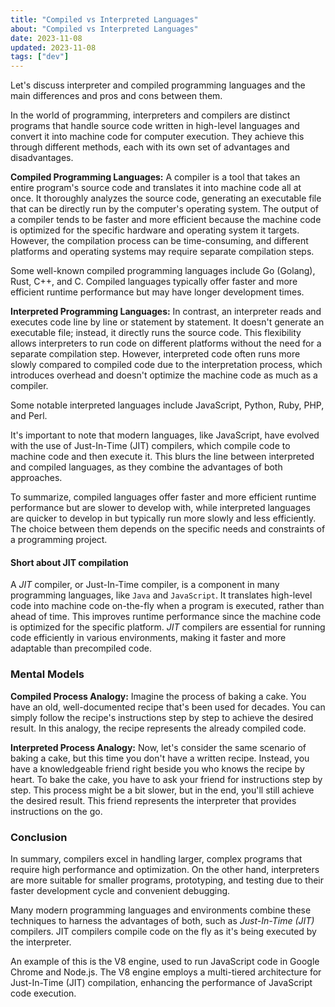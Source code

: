 ```yaml
---
title: "Compiled vs Interpreted Languages"
about: "Compiled vs Interpreted Languages"
date: 2023-11-08
updated: 2023-11-08
tags: ["dev"]
---
```


Let's discuss interpreter and compiled programming languages and the main differences and pros and cons between them.

In the world of programming, interpreters and compilers are distinct programs that handle source code written in high-level languages and convert it into machine code for computer execution. They achieve this through different methods, each with its own set of advantages and disadvantages.

**Compiled Programming Languages:**
A compiler is a tool that takes an entire program's source code and translates it into machine code all at once.
It thoroughly analyzes the source code, generating an executable file that can be directly run by the computer's operating system.
The output of a compiler tends to be faster and more efficient because the machine code is optimized for the specific hardware and operating system it targets.
However, the compilation process can be time-consuming, and different platforms and operating systems may require separate compilation steps.

Some well-known compiled programming languages include Go (Golang), Rust, C++, and C.
Compiled languages typically offer faster and more efficient runtime performance but may have longer development times.

**Interpreted Programming Languages:**
In contrast, an interpreter reads and executes code line by line or statement by statement.
It doesn't generate an executable file; instead, it directly runs the source code. This flexibility allows interpreters to run code on different platforms without the need for a separate compilation step. However, interpreted code often runs more slowly compared to compiled code due to the interpretation process, which introduces overhead and doesn't optimize the machine code as much as a compiler.

Some notable interpreted languages include JavaScript, Python, Ruby, PHP, and Perl.

It's important to note that modern languages, like JavaScript, have evolved with the use of Just-In-Time (JIT) compilers, which compile code to machine code and then execute it. This blurs the line between interpreted and compiled languages, as they combine the advantages of both approaches.

To summarize, compiled languages offer faster and more efficient runtime performance but are slower to develop with, while interpreted languages are quicker to develop in but typically run more slowly and less efficiently. The choice between them depends on the specific needs and constraints of a programming project.

#### Short about JIT compilation

A _JIT_ compiler, or Just-In-Time compiler, is a component in many programming languages, like `Java` and `JavaScript`. It translates high-level code into machine code on-the-fly when a program is executed, rather than ahead of time. This improves runtime performance since the machine code is optimized for the specific platform. _JIT_ compilers are essential for running code efficiently in various environments, making it faster and more adaptable than precompiled code.

### Mental Models

**Compiled Process Analogy:**
Imagine the process of baking a cake. You have an old, well-documented recipe that's been used for decades.
You can simply follow the recipe's instructions step by step to achieve the desired result. In this analogy, the recipe represents the already compiled code.

**Interpreted Process Analogy:**
Now, let's consider the same scenario of baking a cake, but this time you don't have a written recipe.
Instead, you have a knowledgeable friend right beside you who knows the recipe by heart.
To bake the cake, you have to ask your friend for instructions step by step. This process might be a bit slower, but in the end, you'll still achieve the desired result. This friend represents the interpreter that provides instructions on the go.

### Conclusion

In summary, compilers excel in handling larger, complex programs that require high performance and optimization.
On the other hand, interpreters are more suitable for smaller programs, prototyping, and testing due to their faster development cycle and convenient debugging.

Many modern programming languages and environments combine these techniques to harness the advantages of both, such as _Just-In-Time (JIT)_ compilers. JIT compilers compile code on the fly as it's being executed by the interpreter.

An example of this is the V8 engine, used to run JavaScript code in Google Chrome and Node.js.
The V8 engine employs a multi-tiered architecture for Just-In-Time (JIT) compilation, enhancing the performance of JavaScript code execution.
